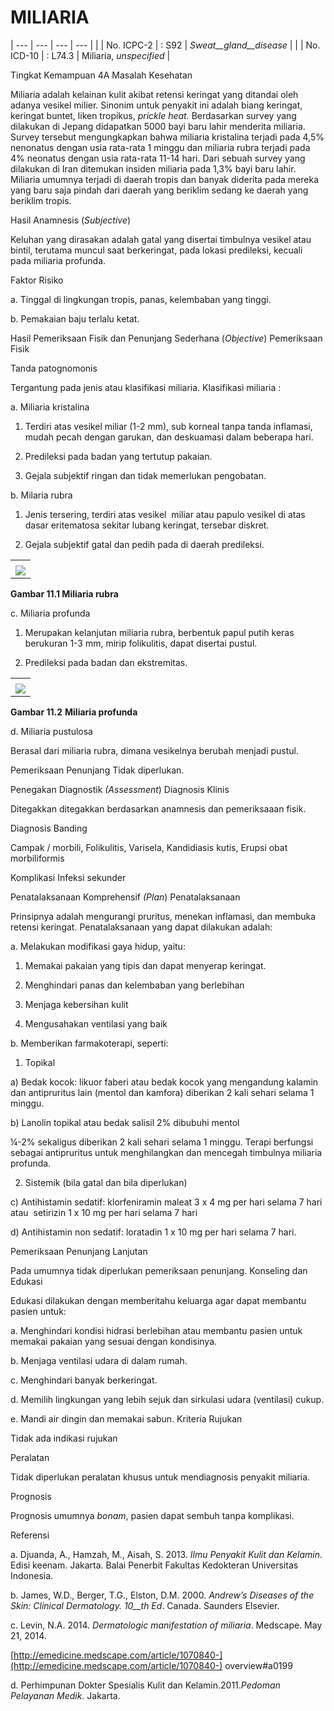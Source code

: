 # MILIARIA
| --- | --- | --- | --- |
| | No. ICPC-2 | : S92 | _Sweat__gland__disease_ |
| | No. ICD-10 | : L74.3 | Miliaria, _unspecified_ |


Tingkat Kemampuan 4A Masalah Kesehatan

Miliaria adalah kelainan kulit akibat retensi keringat yang ditandai oleh adanya vesikel milier. Sinonim untuk penyakit ini adalah biang keringat, keringat buntet, liken tropikus, _prickle heat._ Berdasarkan survey yang dilakukan di Jepang didapatkan 5000 bayi baru lahir menderita miliaria. Survey tersebut mengungkapkan bahwa miliaria kristalina terjadi pada 4,5% nenonatus dengan usia rata-rata 1 minggu dan miliaria rubra terjadi pada 4% neonatus dengan usia rata-rata 11-14 hari. Dari sebuah survey yang dilakukan di Iran ditemukan insiden miliaria pada 1,3% bayi baru lahir. Miliaria umumnya terjadi di daerah tropis dan banyak diderita pada mereka yang baru saja pindah dari daerah yang beriklim sedang ke daerah yang beriklim tropis.

 

Hasil Anamnesis (_Subjective_)

Keluhan yang dirasakan adalah gatal yang disertai timbulnya vesikel atau bintil, terutama muncul saat berkeringat, pada lokasi predileksi, kecuali pada miliaria profunda.

Faktor Risiko

a. Tinggal di lingkungan tropis, panas, kelembaban yang tinggi.

b. Pemakaian baju terlalu ketat.

Hasil Pemeriksaan Fisik dan Penunjang Sederhana (_Objective_) Pemeriksaan Fisik

Tanda patognomonis

Tergantung pada jenis atau klasifikasi miliaria. Klasifikasi miliaria :

a. Miliaria kristalina

1) Terdiri atas vesikel miliar (1-2 mm), sub korneal tanpa tanda inflamasi, mudah pecah dengan garukan, dan deskuamasi dalam beberapa hari.

2) Predileksi pada badan yang tertutup pakaian.

3) Gejala subjektif ringan dan tidak memerlukan pengobatan.

b. Milaria rubra

1) Jenis tersering, terdiri atas vesikel  miliar atau papulo vesikel di atas dasar eritematosa sekitar lubang keringat, tersebar diskret.

2) Gejala subjektif gatal dan pedih pada di daerah predileksi.

| |
| --- |
| |
| ![](/1186/image115.jpg) |

 

**Gambar 11.1 Miliaria rubra**

c. Miliaria profunda

1) Merupakan kelanjutan miliaria rubra, berbentuk papul putih keras berukuran 1-3 mm, mirip folikulitis, dapat disertai pustul.

2) Predileksi pada badan dan ekstremitas.

| |
| --- |
| |
| ![](/1186/image117.jpg) |

 

**Gambar 11.2** **Miliaria profunda**

d. Miliaria pustulosa

Berasal dari miliaria rubra, dimana vesikelnya berubah menjadi pustul.

Pemeriksaan Penunjang Tidak diperlukan.

Penegakan Diagnostik _(Assessment_) Diagnosis Klinis

Ditegakkan ditegakkan berdasarkan anamnesis dan pemeriksaaan fisik.

Diagnosis Banding

Campak / morbili, Folikulitis, Varisela, Kandidiasis kutis, Erupsi obat morbiliformis

Komplikasi Infeksi sekunder

Penatalaksanaan Komprehensif _(Plan_) Penatalaksanaan

Prinsipnya adalah mengurangi pruritus, menekan inflamasi, dan membuka retensi keringat. Penatalaksanaan yang dapat dilakukan adalah:

a. Melakukan modifikasi gaya hidup, yaitu:

1) Memakai pakaian yang tipis dan dapat menyerap keringat.

 

2) Menghindari panas dan kelembaban yang berlebihan

3) Menjaga kebersihan kulit

4) Mengusahakan ventilasi yang baik

b. Memberikan farmakoterapi, seperti:

1) Topikal

a) Bedak kocok: likuor faberi atau bedak kocok yang mengandung kalamin dan antipruritus lain (mentol dan kamfora) diberikan 2 kali sehari selama 1 minggu.

b) Lanolin topikal atau bedak salisil 2% dibubuhi mentol

¼-2% sekaligus diberikan 2 kali sehari selama 1 minggu. Terapi berfungsi sebagai antipruritus untuk menghilangkan dan mencegah timbulnya miliaria profunda.

2) Sistemik (bila gatal dan bila diperlukan)

c) Antihistamin sedatif: klorfeniramin maleat 3 x 4 mg per hari selama 7 hari atau  setirizin 1 x 10 mg per hari selama 7 hari

d) Antihistamin non sedatif: loratadin 1 x 10 mg per hari selama 7 hari.

Pemeriksaan Penunjang Lanjutan

Pada umumnya tidak diperlukan pemeriksaan penunjang. Konseling dan Edukasi

Edukasi dilakukan dengan memberitahu keluarga agar dapat membantu pasien untuk:

a. Menghindari kondisi hidrasi berlebihan atau membantu pasien untuk memakai pakaian yang sesuai dengan kondisinya.

b. Menjaga ventilasi udara di dalam rumah.

c. Menghindari banyak berkeringat.

d. Memilih lingkungan yang lebih sejuk dan sirkulasi udara (ventilasi) cukup.

e. Mandi air dingin dan memakai sabun. Kriteria Rujukan

Tidak ada indikasi rujukan

 

Peralatan

Tidak diperlukan peralatan khusus untuk mendiagnosis penyakit miliaria.

Prognosis

Prognosis umumnya _bonam_, pasien dapat sembuh tanpa komplikasi.

Referensi

a. Djuanda, A., Hamzah, M., Aisah, S. 2013. _Ilmu Penyakit Kulit dan Kelamin._ Edisi keenam. Jakarta. Balai Penerbit Fakultas Kedokteran Universitas Indonesia.

b. James, W.D., Berger, T.G., Elston, D.M. 2000. _Andrew’s Diseases of the Skin: Clinical Dermatology. 10__th_ _Ed_. Canada. Saunders Elsevier.

c. Levin, N.A. 2014. _Dermatologic manifestation of miliaria_. Medscape. May 21, 2014.

[http://emedicine.medscape.com/article/1070840-](http://emedicine.medscape.com/article/1070840-) overview#a0199

d. Perhimpunan Dokter Spesialis Kulit dan Kelamin.2011._Pedoman Pelayanan Medik_. Jakarta.
